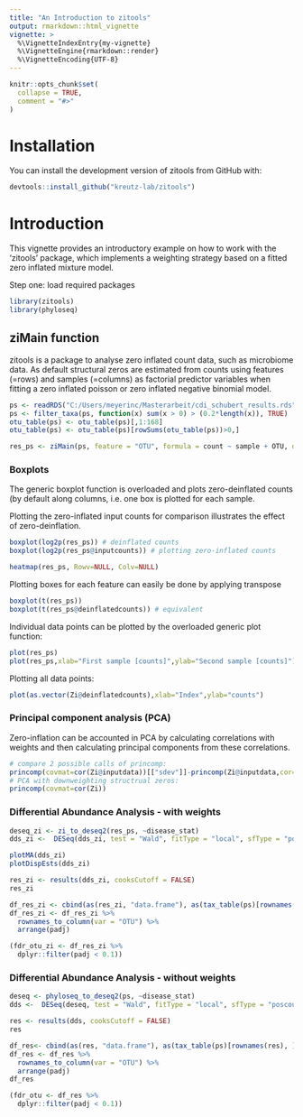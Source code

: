 ```yaml
---
title: "An Introduction to zitools"
output: rmarkdown::html_vignette
vignette: >
  %\VignetteIndexEntry{my-vignette}
  %\VignetteEngine{rmarkdown::render}
  %\VignetteEncoding{UTF-8}
---
```


```r
knitr::opts_chunk$set(
  collapse = TRUE,
  comment = "#>"
)
```

# Installation

You can install the development version of zitools from GitHub with:

```r
devtools::install_github("kreutz-lab/zitools")
```

# Introduction

This vignette provides an introductory example on how to work with the 'zitools' package, which implements a weighting strategy based on a fitted zero inflated mixture model.

Step one: load required packages

```r
library(zitools)
library(phyloseq)
```

## ziMain function

zitools is a package to analyse zero inflated count data, such as microbiome data. As default structural zeros are estimated from counts using features (=rows) and samples (=columns) as factorial predictor variables when fitting a zero inflated poisson or zero inflated negative binomial model.

```r
ps <- readRDS("C:/Users/meyerinc/Masterarbeit/cdi_schubert_results.rds")
ps <- filter_taxa(ps, function(x) sum(x > 0) > (0.2*length(x)), TRUE)
otu_table(ps) <- otu_table(ps)[,1:168]
otu_table(ps) <- otu_table(ps)[rowSums(otu_table(ps))>0,]

res_ps <- ziMain(ps, feature = "OTU", formula = count ~ sample + OTU, dist = "negbin", link = "logit", zeroRows.rm = TRUE)

```

### Boxplots
The generic boxplot function is overloaded and plots zero-deinflated counts (by default along columns, i.e. one box is plotted for each sample.

Plotting the zero-inflated input counts for comparison illustrates the effect of zero-deinflation.

```r
boxplot(log2p(res_ps)) # deinflated counts
boxplot(log2p(res_ps@inputcounts)) # plotting zero-inflated counts

heatmap(res_ps, Rowv=NULL, Colv=NULL)
```

Plotting boxes for each feature can easily be done by applying transpose 
```r
boxplot(t(res_ps))
boxplot(t(res_ps@deinflatedcounts)) # equivalent
```

Individual data points can be plotted by the overloaded generic plot function:
```r
plot(res_ps)
plot(res_ps,xlab="First sample [counts]",ylab="Second sample [counts]") # equivalent
```

Plotting all data points:
```r
plot(as.vector(Zi@deinflatedcounts),xlab="Index",ylab="counts")
```

### Principal component analysis (PCA)

Zero-inflation can be accounted in PCA by calculating correlations with weights and then calculating principal components from these correlations.

```r
# compare 2 possible calls of princomp:
princomp(covmat=cor(Zi@inputdata))[["sdev"]]-princomp(Zi@inputdata,cor=T)[["sdev"]] # same
# PCA with downweighting structrual zeros:
princomp(covmat=cor(Zi))  
```



### Differential Abundance Analysis - with weights

```r
deseq_zi <- zi_to_deseq2(res_ps, ~disease_stat)
dds_zi <-  DESeq(dds_zi, test = "Wald", fitType = "local", sfType = "poscounts")

plotMA(dds_zi)
plotDispEsts(dds_zi)

res_zi <- results(dds_zi, cooksCutoff = FALSE)
res_zi

df_res_zi <- cbind(as(res_zi, "data.frame"), as(tax_table(ps)[rownames(res_zi), ], "matrix"))
df_res_zi <- df_res_zi %>%
  rownames_to_column(var = "OTU") %>%
  arrange(padj)

(fdr_otu_zi <- df_res_zi %>%
  dplyr::filter(padj < 0.1)) 
```

### Differential Abundance Analysis - without weights

```r
deseq <- phyloseq_to_deseq2(ps, ~disease_stat)
dds <-  DESeq(deseq, test = "Wald", fitType = "local", sfType = "poscounts")

res <- results(dds, cooksCutoff = FALSE)
res

df_res<- cbind(as(res, "data.frame"), as(tax_table(ps)[rownames(res), ], "matrix"))
df_res <- df_res %>%
  rownames_to_column(var = "OTU") %>%
  arrange(padj)
df_res

(fdr_otu <- df_res %>%
  dplyr::filter(padj < 0.1)) 
```
